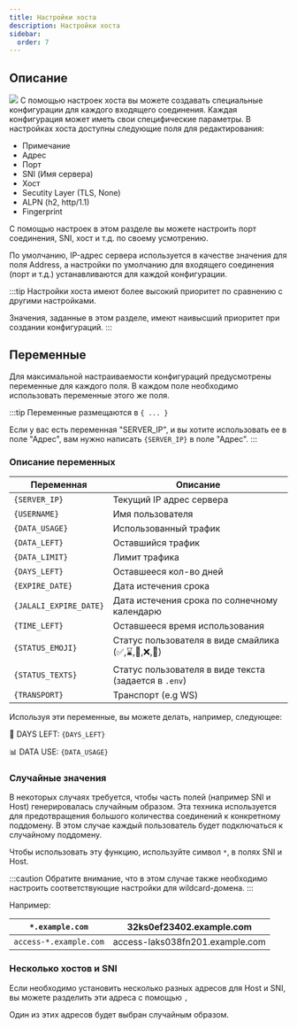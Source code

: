 ```yaml
---
title: Настройки хоста
description: Настройки хоста
sidebar:
  order: 7
---
```


## Описание

![](../../../assets/start/host_settings/14.png)
С помощью настроек хоста вы можете создавать специальные конфигурации для каждого входящего соединения. Каждая конфигурация может иметь свои специфические параметры. В настройках хоста доступны следующие поля для редактирования:

- Примечание
- Адрес
- Порт
- SNI (Имя сервера)
- Хост
- Secutity Layer (TLS, None)
- ALPN (h2, http/1.1)
- Fingerprint

С помощью настроек в этом разделе вы можете настроить порт соединения, SNI, хост и т.д. по своему усмотрению.

По умолчанию, IP-адрес сервера используется в качестве значения для поля Address, а настройки по умолчанию для входящего соединения (порт и т.д.) устанавливаются для каждой конфигурации.

:::tip
Настройки хоста имеют более высокий приоритет по сравнению с другими настройками.

Значения, заданные в этом разделе, имеют наивысший приоритет при создании конфигураций.
:::

## Переменные

Для максимальной настраиваемости конфигураций предусмотрены переменные для каждого поля. В каждом поле необходимо использовать переменные этого же поля.

:::tip
Переменные размещаются в `{ ... }`

Если у вас есть переменная "SERVER_IP", и вы хотите использовать ее в поле "Адрес", вам нужно написать `{SERVER_IP}` в поле "Адрес".
:::

### Описание переменных

| Переменная             | Описание                                              |
| ---------------------- | ----------------------------------------------------- |
| `{SERVER_IP}`          | Текущий IP адрес сервера                              |
| `{USERNAME}`           | Имя пользователя                                      |
| `{DATA_USAGE}`         | Использованный трафик                                 |
| `{DATA_LEFT}`          | Оставшийся трафик                                     |
| `{DATA_LIMIT}`         | Лимит трафика                                         |
| `{DAYS_LEFT}`          | Оставшееся кол-во дней                                |
| `{EXPIRE_DATE}`        | Дата истечения срока                                  |
| `{JALALI_EXPIRE_DATE}` | Дата истечения срока по солнечному календарю          |
| `{TIME_LEFT}`          | Оставшееся время использования                        |
| `{STATUS_EMOJI}`       | Статус пользователя в виде смайлика (✅,⌛️,🪫,❌,🔌)  |
| `{STATUS_TEXTS}`       | Статус пользователя в виде текста (задается в `.env`) |
| `{TRANSPORT}`          | Транспорт (e.g WS)                                    |

Используя эти переменные, вы можете делать, например, следующее:

📆 DAYS LEFT: `{DAYS_LEFT}`

📊 DATA USE: `{DATA_USAGE}`

### Случайные значения

В некоторых случаях требуется, чтобы часть полей (например SNI и Host) генерировалась случайным образом. Эта техника используется для предотвращения большого количества соединений к конкретному поддомену. В этом случае каждый пользователь будет подключаться к случайному поддомену.

Чтобы использовать эту функцию, используйте символ `*`, в полях SNI и Host.

:::caution
Обратите внимание, что в этом случае также необходимо настроить соответствующие настройки для wildcard-домена.
:::

Например:

| `*.example.com`        | 32ks0ef23402.example.com        |
| ---------------------- | ------------------------------- |
| `access-*.example.com` | access-laks038fn201.example.com |

### Несколько хостов и SNI

Если необходимо установить несколько разных адресов для Host и SNI, вы можете разделить эти адреса с помощью `,`

Один из этих адресов будет выбран случайным образом.
